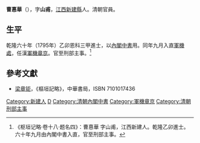 '''曹惪華'''（{{bd|?||?|}}），字'''山甫'''，[[江西|江西]][[新建縣|新建縣]]人。清朝官員。

== 生平 ==
乾隆六十年（1795年）乙卯恩科三甲進士，以[[內閣中書|內閣中書]]用。同年九月入直[[軍機處|軍機處]]，任漢[[軍機章京|軍機章京]]。官至刑部主事。<ref>《枢垣记略·卷十八·题名四》：曹惪華 字山甫，江西新建人。乾隆乙卯進士。六十年九月由內閣中書入直，官至刑部主事。</ref>

==參考文獻==
{{reflist}}
*[[梁章钜|梁章钜]]，《樞垣記略》，中華書局，ISBN 7101017436

{{乾隆六十年乙卯恩科殿試金榜}}

{{Authority control}}

{{DEFAULTSORT:Cao曹}}
[[Category:新建人|Category:新建人]]
[[Category:曹姓|D]]
[[Category:清朝內閣中書|Category:清朝內閣中書]]
[[Category:軍機章京|Category:軍機章京]]
[[Category:清朝刑部主事|Category:清朝刑部主事]]